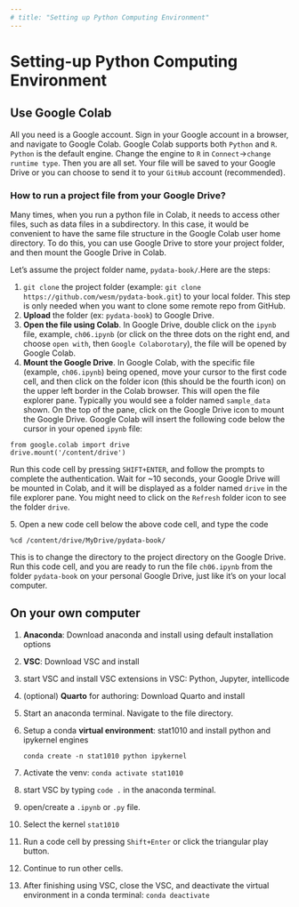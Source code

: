 ```yaml
---
# title: "Setting up Python Computing Environment"
---
```


# Setting-up Python Computing Environment

## Use Google Colab

All you need is a Google account. Sign in your Google account in a browser, and navigate to Google Colab. Google Colab supports both `Python` and `R`. `Python` is the default engine. Change the engine to `R` in `Connect`-\>`change runtime type`. Then you are all set. Your file will be saved to your Google Drive or you can choose to send it to your `GitHub` account (recommended).

### How to run a project file from your Google Drive?

Many times, when you run a python file in Colab, it needs to access other files, such as data files in a subdirectory. In this case, it would be convenient to have the same file structure in the Google Colab user home directory. To do this, you can use Google Drive to store your project folder, and then mount the Google Drive in Colab.

Let's assume the project folder name, `pydata-book/`.Here are the steps:

1.  `git clone` the project folder (example: `git clone https://github.com/wesm/pydata-book.git`) to your local folder. This step is only needed when you want to clone some remote repo from GitHub.
2.  **Upload** the folder (ex: `pydata-book`) to Google Drive.
3.  **Open the file using Colab**. In Google Drive, double click on the `ipynb` file, example, `ch06.ipynb` (or click on the three dots on the right end, and choose `open with`, then `Google Colaborotary`), the file will be opened by Google Colab.
4.  **Mount the Google Drive**. In Google Colab, with the specific file (example, `ch06.ipynb`) being opened, move your cursor to the first code cell, and then click on the folder icon (this should be the fourth icon) on the upper left border in the Colab browser. This will open the file explorer pane. Typically you would see a folder named `sample_data` shown. On the top of the pane, click on the Google Drive icon to mount the Google Drive. Google Colab will insert the following code below the cursor in your opened `ipynb` file:

```         
from google.colab import drive
drive.mount('/content/drive')
```

Run this code cell by pressing `SHIFT+ENTER`, and follow the prompts to complete the authentication. Wait for \~10 seconds, your Google Drive will be mounted in Colab, and it will be displayed as a folder named `drive` in the file explorer pane. You might need to click on the `Refresh` folder icon to see the folder `drive`.

5\. Open a new code cell below the above code cell, and type the code

```         
%cd /content/drive/MyDrive/pydata-book/
```

This is to change the directory to the project directory on the Google Drive. Run this code cell, and you are ready to run the file `ch06.ipynb` from the folder `pydata-book` on your personal Google Drive, just like it's on your local computer.

## On your own computer

1.  **Anaconda**: Download anaconda and install using default installation options

2.  **VSC**: Download VSC and install

3.  start VSC and install VSC extensions in VSC: Python, Jupyter, intellicode

4.  (optional) **Quarto** for authoring: Download Quarto and install

5.  Start an anaconda terminal. Navigate to the file directory.

6.  Setup a conda **virtual environment**: stat1010 and install python and ipykernel engines

    `conda create -n stat1010 python ipykernel`

7.  Activate the venv: `conda activate stat1010`

8.  start VSC by typing `code .` in the anaconda terminal.

9.  open/create a `.ipynb` or `.py` file.

10. Select the kernel `stat1010`

11. Run a code cell by pressing `Shift+Enter` or click the triangular play button.

12. Continue to run other cells.

13. After finishing using VSC, close the VSC, and deactivate the virtual environment in a conda terminal: `conda deactivate`

